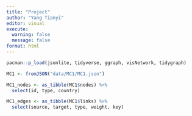 ```yaml
---
title: "Project"
author: "Yang Tianyi"
editor: visual
execute: 
  warning: false
  message: false
format: html
---
```


```r
pacman::p_load(jsonlite, tidyverse, ggraph, visNetwork, tidygraph)
```

```r
MC1 <- fromJSON("data/MC1/MC1.json")
```

```r
MC1_nodes <- as_tibble(MC1$nodes) %>%
  select(id, type, country)
```

```r
MC1_edges <- as_tibble(MC1$links) %>%
  select(source, target, type, weight, key)
```
